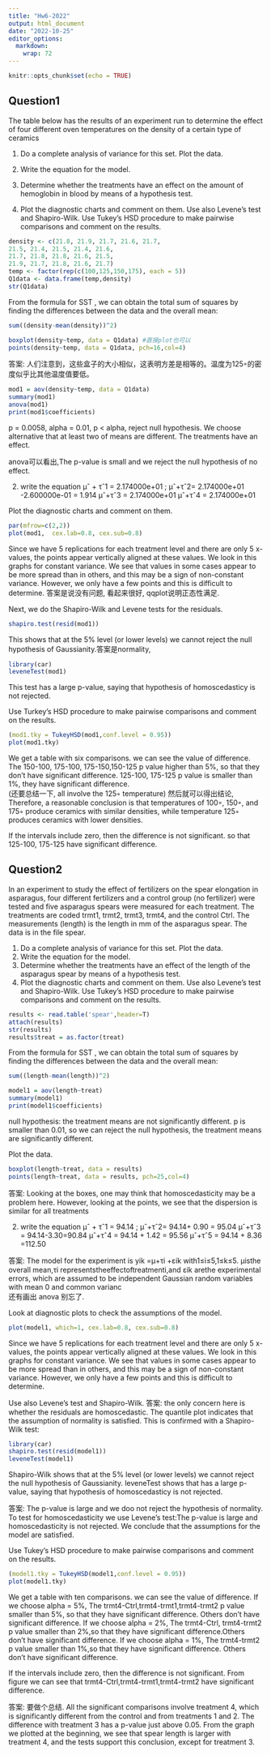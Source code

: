 ```yaml
---
title: "Hw6-2022"
output: html_document
date: "2022-10-25"
editor_options: 
  markdown: 
    wrap: 72
---
```


```r
knitr::opts_chunk$set(echo = TRUE)
```

## Question1

The table below has the results of an experiment run to determine the
effect of four different oven temperatures on the density of a certain
type of ceramics

1.  Do a complete analysis of variance for this set. Plot the data.

2.  Write the equation for the model.

3.  Determine whether the treatments have an effect on the amount of
    hemoglobin in blood by means of a hypothesis test.

4.  Plot the diagnostic charts and comment on them. Use also Levene's
    test and Shapiro-Wilk. Use Tukey's HSD procedure to make pairwise
    comparisons and comment on the results.

```r
density <- c(21.8, 21.9, 21.7, 21.6, 21.7,
21.5, 21.4, 21.5, 21.4, 21.6,
21.7, 21.8, 21.8, 21.6, 21.5,
21.9, 21.7, 21.8, 21.6, 21.7)
temp <- factor(rep(c(100,125,150,175), each = 5))
Q1data <- data.frame(temp,density)
str(Q1data)
```

From the formula for SST , we can obtain the total sum of squares by
finding the differences between the data and the overall mean:

```r
sum((density-mean(density))^2)
```

```r
boxplot(density~temp, data = Q1data) #直接plot也可以
points(density~temp, data = Q1data, pch=16,col=4)
```
答案:
人们注意到，这些盒子的大小相似，这表明方差是相等的。温度为125◦的密度似乎比其他温度值要低。


```r
mod1 = aov(density~temp, data = Q1data)
summary(mod1)
anova(mod1)
print(mod1$coefficients)
```

p = 0.0058, alpha = 0.01, p \< alpha, reject null hypothesis. We choose
alternative that at least two of means are different. The treatments
have an effect.

anova可以看出,The p-value is small and we reject the null hypothesis of no effect.



2.  write the equation μˆ + τˆ1 = 2.174000e+01 ; μˆ+τˆ2= 2.174000e+01
    -2.600000e-01 = 1.914 μˆ+τˆ3 = 2.174000e+01 μˆ+τˆ4 = 2.174000e+01

Plot the diagnostic charts and comment on them.

```r
par(mfrow=c(2,2))
plot(mod1,  cex.lab=0.8, cex.sub=0.8)
```

Since we have 5 replications for each treatment level and there are only
5 x-values, the points appear vertically aligned at these values. We
look in this graphs for constant variance. We see that values in some
cases appear to be more spread than in others, and this may be a sign of
non-constant variance. However, we only have a few points and this is
difficult to determine.
答案是说没有问题, 看起来很好, qqplot说明正态性满足. 

Next, we do the Shapiro-Wilk and Levene tests for the residuals.

```r
shapiro.test(resid(mod1))
```

This shows that at the 5% level (or lower levels) we cannot reject the
null hypothesis of Gaussianity.答案是normality,

```r
library(car)
leveneTest(mod1)
```

This test has a large p-value, saying that hypothesis of homoscedasticy
is not rejected.

Use Turkey's HSD procedure to make pairwise comparisons and comment on
the results.

```r
(mod1.tky = TukeyHSD(mod1,conf.level = 0.95))
plot(mod1.tky)
```

We get a table with six comparisons. we can see the value of difference.
The 150-100, 175-100, 175-150,150-125 p value higher than 5%, so that
they don't have significant difference. 125-100, 175-125 p value is
smaller than 1%, they have significant difference.  
(还要总结一下, all involve the 125◦ temperature)
然后就可以得出结论, Therefore, a reasonable conclusion is that temperatures of 100◦, 150◦, and 175◦ produce ceramics with similar densities, while temperature 125◦ produces ceramics with lower densities.

If the intervals include zero, then the difference is not significant.
so that 125-100, 175-125 have significant difference.

## Question2

In an experiment to study the effect of fertilizers on the spear
elongation in asparagus, four different fertilizers and a control group
(no fertilizer) were tested and five asparagus spears were measured for
each treatment. The treatments are coded trmt1, trmt2, trmt3, trmt4, and
the control Ctrl. The measurements (length) is the length in mm of the
asparagus spear. The data is in the file spear.

1.  Do a complete analysis of variance for this set. Plot the data.
2.  Write the equation for the model.\
3.  Determine whether the treatments have an effect of the length of the
    asparagus spear by means of a hypothesis test.
4.  Plot the diagnostic charts and comment on them. Use also Levene's
    test and Shapiro-Wilk. Use Tukey's HSD procedure to make pairwise
    comparisons and comment on the results.

```r
results <- read.table('spear',header=T)
attach(results)
str(results)
results$treat = as.factor(treat)
```

From the formula for SST , we can obtain the total sum of squares by
finding the differences between the data and the overall mean:

```r
sum((length-mean(length))^2)
```



```r
model1 = aov(length~treat)
summary(model1)
print(model1$coefficients)
```

null hypothesis: the treatment means are not significantly different. p
is smaller than 0.01, so we can reject the null hypothesis, the
treatment means are significantly different.

Plot the data.

```r
boxplot(length~treat, data = results)
points(length~treat, data = results, pch=25,col=4)
```
答案:  Looking at the boxes, one may think that homoscedasticity may be a problem here. However, looking at the points, we see that the dispersion is similar for all treatments


2.  write the equation μˆ + τˆ1 = 94.14 ; μˆ+τˆ2= 94.14+ 0.90 = 95.04
    μˆ+τˆ3 = 94.14-3.30=90.84 μˆ+τˆ4 = 94.14 + 1.42 = 95.56 μˆ+τˆ5 =
    94.14 + 8.36 =112.50

答案: 
The model for the experiment is
yik =μ+τi +εik
with1≤i≤5,1≤k≤5.  μisthe overall mean,τi representstheeffectoftreatmenti,and εik arethe experimental errors, which are assumed to be independent Gaussian random variables with mean 0 and common varianc   
还有画出 anova 别忘了.

Look at diagnostic plots to check the assumptions of the model.
```r
plot(model1, which=1, cex.lab=0.8, cex.sub=0.8)
```

Since we have 5 replications for each treatment level and there are only
5 x-values, the points appear vertically aligned at these values. We
look in this graphs for constant variance. We see that values in some
cases appear to be more spread than in others, and this may be a sign of
non-constant variance. However, we only have a few points and this is
difficult to determine.

Use also Levene's test and Shapiro-Wilk.
答案:  the only concern here is whether the residuals are homoscedastic. The quantile plot indicates that the
assumption of normality is satisfied. This is confirmed with a Shapiro-Wilk test:
```r
library(car)
shapiro.test(resid(model1))
leveneTest(model1)
```



Shapiro-Wilk shows that at the 5% level (or lower levels) we cannot
reject the null hypothesis of Gaussianity. leveneTest shows that has a
large p-value, saying that hypothesis of homoscedasticy is not rejected.

答案: The p-value is large and we doo not reject the hypothesis of normality. To test for homoscedasticity we use Levene’s test:The p-value is large and homoscedasticity is not rejected. We conclude that the assumptions for the model are satisfied. 

Use Tukey's HSD procedure to make pairwise comparisons and comment on
the results.

```r
(model1.tky = TukeyHSD(model1,conf.level = 0.95))
plot(model1.tky)
```

We get a table with ten comparisons. we can see the value of difference.
If we choose alpha = 5%, The trmt4-Ctrl,trmt4-trmt1,trmt4-trmt2 p value
smaller than 5%, so that they have significant difference. Others don't
have significant difference. If we choose alpha = 2%, The trmt4-Ctrl,
trmt4-trmt2 p value smaller than 2%,so that they have significant
difference.Others don't have significant difference. If we choose alpha
= 1%, The trmt4-trmt2 p value smaller than 1%,so that they have
significant difference. Others don't have significant difference.

If the intervals include zero, then the difference is not significant.
From figure we can see that trmt4-Ctrl,trmt4-trmt1,trmt4-trmt2 have
significant difference.

答案: 要做个总结. 
All the significant comparisons involve treatment 4, which is significantly different from the control and from treatments 1 and 2. The difference with treatment 3 has a p-value just above 0.05. From the graph we plotted at the beginning, we see that spear length is larger with treatment 4, and the tests support this conclusion, except for treatment 3.
